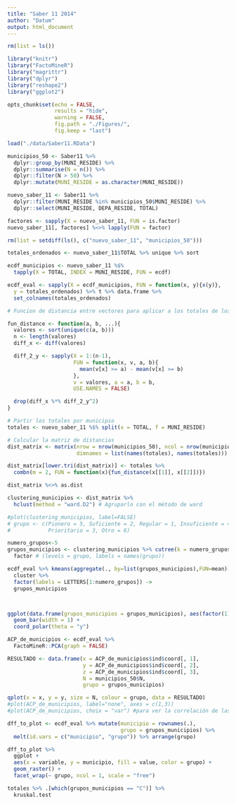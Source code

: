 ```yaml
---
title: "Saber 11 2014"
author: "Datum"
output: html_document
---
```


```r
rm(list = ls())

library("knitr")
library("FactoMineR")
library("magrittr")
library("dplyr")
library("reshape2")
library("ggplot2")

opts_chunk$set(echo = FALSE,
               results = "hide",
               warning = FALSE,
               fig.path = "./Figures/",
               fig.keep = "last")
```

```r
load("./data/Saber11.RData")
```

```r
municipios_50 <- Saber11 %>%
  dplyr::group_by(MUNI_RESIDE) %>%
  dplyr::summarise(N = n()) %>%
  dplyr::filter(N > 50) %>%
  dplyr::mutate(MUNI_RESIDE = as.character(MUNI_RESIDE))

nuevo_saber_11 <- Saber11 %>%
  dplyr::filter(MUNI_RESIDE %in% municipios_50$MUNI_RESIDE) %>%
  dplyr::select(MUNI_RESIDE, DEPA_RESIDE, TOTAL)

factores <- sapply(X = nuevo_saber_11, FUN = is.factor)
nuevo_saber_11[, factores] %<>% lapply(FUN = factor)

rm(list = setdiff(ls(), c("nuevo_saber_11", "municipios_50")))
```

```r
totales_ordenados <- nuevo_saber_11$TOTAL %>% unique %>% sort

ecdf_municipios <- nuevo_saber_11 %$%
  tapply(X = TOTAL, INDEX = MUNI_RESIDE, FUN = ecdf)

ecdf_eval <- sapply(X = ecdf_municipios, FUN = function(x, y){x(y)},
  y = totales_ordenados) %>% t %>% data.frame %>%
  set_colnames(totales_ordenados)
```

```r
# Funcion de distancia entre vectores para aplicar a los totales de los municipios

fun_distance <- function(a, b, ...){
  valores <- sort(unique(c(a, b)))
  n <- length(valores)
  diff_x <- diff(valores)

  diff_2_y <- sapply(X = 1:(n-1),
                     FUN = function(x, v, a, b){
                       mean(v[x] >= a) - mean(v[x] >= b)
                     },
                     v = valores, a = a, b = b,
                     USE.NAMES = FALSE)

  drop(diff_x %*% diff_2_y^2)
}
```

```r
# Partir los totales por municipio
totales <- nuevo_saber_11 %$% split(x = TOTAL, f = MUNI_RESIDE)
```

```r
# Calcular la matriz de distancias
dist_matrix <- matrix(nrow = nrow(municipios_50), ncol = nrow(municipios_50),
                      dimnames = list(names(totales), names(totales)))

dist_matrix[lower.tri(dist_matrix)] <- totales %>%
  combn(m = 2, FUN = function(x){fun_distance(x[[1]], x[[2]])})

dist_matrix %<>% as.dist
```

```r
clustering_municipios <- dist_matrix %>%
  hclust(method = "ward.D2") # Agruparlo con el método de ward

#plot(clustering_municipios, label=FALSE)
# grupo <- c(Pionero = 5, Suficiente = 2, Regular = 1, Insuficiente = 4, 
#            Prioritario = 3, Otro = 6)

numero_grupos<-5
grupos_municipios <- clustering_municipios %>% cutree(k = numero_grupos) %>%
  factor # (levels = grupo, labels = names(grupo))

ecdf_eval %>% kmeans(aggregate(., by=list(grupos_municipios),FUN=mean)[,-1])  %$% 
  cluster %>%
  factor(labels = LETTERS[1:numero_grupos]) ->
  grupos_municipios



ggplot(data.frame(grupos_municipios = grupos_municipios), aes(factor(1), fill = grupos_municipios)) +
  geom_bar(width = 1) +
  coord_polar(theta = "y")

```

```r
ACP_de_municipios <- ecdf_eval %>%
  FactoMineR::PCA(graph = FALSE)

RESULTADO <- data.frame(x = ACP_de_municipios$ind$coord[, 1],
                        y = ACP_de_municipios$ind$coord[, 2],
                        z = ACP_de_municipios$ind$coord[, 3],
                        N = municipios_50$N,
                        grupo = grupos_municipios)

qplot(x = x, y = y, size = N, colour = grupo, data = RESULTADO)
#plot(ACP_de_municipios, label="none", axes = c(1,3))
#plot(ACP_de_municipios, choix = "var") #para ver la correlación de las variables
```

```r
dff_to_plot <- ecdf_eval %>% mutate(municipio = rownames(.),
                                    grupo = grupos_municipios) %>%
  melt(id.vars = c("municipio", "grupo")) %>% arrange(grupo)

dff_to_plot %>%
  ggplot +
  aes(x = variable, y = municipio, fill = value, color = grupo) +
  geom_raster() +
  facet_wrap(~ grupo, ncol = 1, scale = "free")
```

```r
totales %>% .[which(grupos_municipios == "C")] %>%
  kruskal.test
```